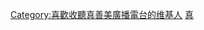 {{Userbox
  |id=<span style="color: blue;">89.9</span>
  |id-c=#FFFFFF
  |info=這個用戶喜歡收聽'''[[飛碟電台|真善美電台]]'''。
  |info-c=#E6E6FA
  |info-s=9
  |border-c=#E6E6FA
}} <includeonly>[[Category:喜歡收聽真善美廣播電台的维基人]]</includeonly><noinclude>
[[Category:媒體用戶框模板|真]]
</noinclude>